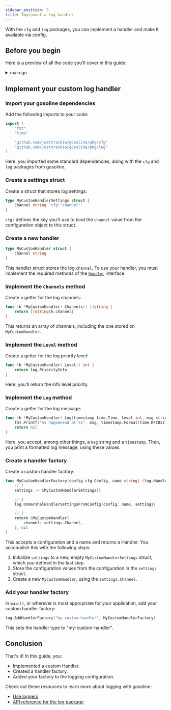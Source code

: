 ```yaml
---
sidebar_position: 3
title: Implement a log handler
---
```



With the `cfg` and `log` packages, you can implement a handler and make it available via config.

## Before you begin

Here is a preview of all the code you'll cover in this guide:

<details><summary>main.go</summary>
<p>

<CodeBlock showLineNumbers language="go">{LogHandler}</CodeBlock>

</p>
</details>

## Implement your custom log handler

### Import your gosoline dependencies

Add the following imports to your code:

```go
import (
	"fmt"
	"time"

	"github.com/justtrackio/gosoline/pkg/cfg"
	"github.com/justtrackio/gosoline/pkg/log"
)
```

Here, you imported some standard dependencies, along with the `cfg` and `log` packages from gosoline.

### Create a settings struct

Create a struct that stores log settings:

```go
type MyCustomHandlerSettings struct {
	Channel string `cfg:"channel"`
}
```

`cfg:` defines the key you'll use to bind the `channel` value from the configuration object to this struct.

### Create a new handler

```go
type MyCustomHandler struct {
	channel string
}
```

This handler struct stores the log `channel`. To use your handler, you must implement the required methods of the [`Handler`](/reference/package-log#handler) interface.

### Implement the `Channels` method

Create a getter for the log channels:

```go
func (h *MyCustomHandler) Channels() []string {
	return []string{h.channel}
}
```

This returns an array of channels, including the one stored on `MyCustomHandler`.

### Implement the `Level` method

Create a getter for the log priority level:

```go
func (h *MyCustomHandler) Level() int {
	return log.PriorityInfo
}
```

Here, you'll return the info level priority.

### Implement the `Log` method

Create a getter for the log message:

```go
func (h *MyCustomHandler) Log(timestamp time.Time, level int, msg string, args []interface{}, err error, data log.Data) error {
	fmt.Printf("%s happenend at %s", msg, timestamp.Format(time.RFC822))
	return nil
}
```

Here, you accept, among other things, a `msg` string and a `timestamp`. Then, you print a formatted log message, using these values.

### Create a handler factory

Create a custom handler factory:

```go
func MyCustomHandlerFactory(config cfg.Config, name string) (log.Handler, error) {
	// 1
	settings := &MyCustomHandlerSettings{}

	// 2
	log.UnmarshalHandlerSettingsFromConfig(config, name, settings)

	// 3
	return &MyCustomHandler{
		channel: settings.Channel,
	}, nil
}
```

This accepts a configuration and a name and returns a Handler. You accomplish this with the following steps:

1. Initialize `settings` to a new, empty `MyCustomHandlerSettings` struct, which you defined in the last step.
2. Store the configuration values from the configuration in the `settings` struct.
3. Create a new `MyCustomHandler`, using the `settings.Channel`.

### Add your handler factory

In `main()`, or wherever is most appropriate for your application, add your custom handler factory: 

```go
log.AddHandlerFactory("my-custom-handler", MyCustomHandlerFactory)
```

This sets the handler type to "my-custom-handler".

## Conclusion

That's it! In this guide, you:

- Implemented a custom Handler.
- Created a handler factory.
- Added your factory to the logging configuration.

Check out these resources to learn more about logging with gosoline:

- [Use loggers](/how-to/logging/use-loggers)
- [API reference for the log package](/reference/package-log)